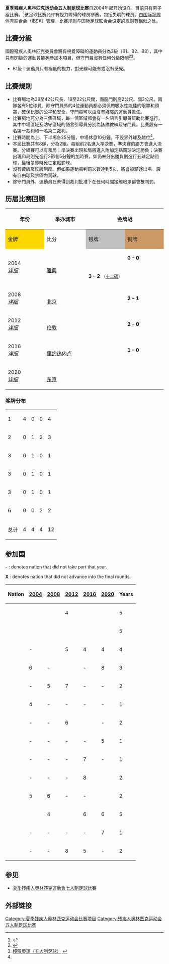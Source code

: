 {{NoteTA|G1=Sports}}
'''夏季残疾人奥林匹克运动会五人制足球比赛'''自2004年起开始设立。目前只有男子组比赛。<ref>{{cite web |title=Results by Sport |year=2008 |publisher=[[International_Paralympic_Committee|International Paralympic Committee]] |url=http://www.paralympic.org/release/Main_Sections_Menu/Sports/Results/results_by_sport.html?sport_id=40 |accessdate=2008-10-16 |deadurl=yes |archiveurl=https://web.archive.org/web/20071008191512/http://www.paralympic.org/release/Main_Sections_Menu/Sports/Results/results_by_sport.html?sport_id=40 |archivedate=2007-10-08 }}</ref>该足球比赛允许有视力障碍的球员参赛，包括失明的球员。由[[国际视障体育联合会|国际视障体育联合会]]（IBSA）管理，比赛规则与[[国际足球联合会|国际足球联合会]]设定的规则有相似之处。

== 比賽分級 ==
國際殘疾人奧林匹克委員會將有視覺障礙的運動員分為3級（B1、B2、B3），其中只有B1級的運動員能夠參加本項目，但守門員沒有任何分級限制<ref>{{Cite web |url=https://www.paralympic.org/sites/default/files/document/150915170806821_2015_09_15%2BExplanatory%2Bguide%2BClassification_summer%2BFINAL%2B_5.pdf |title=Explanatory guide to Paralympic classification |accessdate=2016-09-14 |archive-date=2016-08-27 |archive-url=https://web.archive.org/web/20160827205502/https://www.paralympic.org/sites/default/files/document/150915170806821_2015_09_15%2BExplanatory%2Bguide%2BClassification_summer%2BFINAL%2B_5.pdf |dead-url=no }}</ref><ref name="chi">[http://disable.yam.org.tw/life/2136 殘障奧運（五人制足球）] {{webarchive|url=https://web.archive.org/web/20120903165146/http://disable.yam.org.tw/life/2136 |date=2012-09-03 }}</ref>。
* B1級：運動員只有極低的視力，對光線可能有或沒有感覺。

== 比賽規則 ==
* 比賽場地為38至42公尺長、18至22公尺闊，而龍門則高2公尺、闊3公尺。兩隊各有5位球員，除守門員外的4位運動員都必須佩帶吸水性能佳的眼罩和頭罩，確保比賽的公平和安全。守門員可以由沒有殘障的運動員擔任。
* 比賽場地可分為三個區域，每一個區域都會有一名語言引導員幫助比賽進行，其中中場區域及防守區域的語言引導員分別為該隊教練及守門員。比賽設有一名第一裁判和一名第二裁判。
* 比賽時間為上、下半場各25分鐘，中場休息10分鐘。不設界外球及越位<ref name="chi"/>。
* 本屆比賽共有8隊，分為2組。每組前2名進入準決賽，準決賽的勝方會進入決賽。分組賽可以有和局；準決賽出現和局將進入附加定點罰球決定勝負；決賽出現和局則先進行2節各5分鐘的加時賽，如仍未分出勝負則進行五球定點罰球，最後是即時死亡定點罰球。
* 沒有黃牌及紅牌制度。但如果運動員判罰次數達到5次，將會被驅逐出場。設有自由球及禁區內罰球。
* 除守門員外，運動員在未得到裁判批准下在任何時間接觸眼罩都會被判罰。

== 历届比赛回顾 ==
{| class="wikitable" style="font-size: 100%; text-align: center; width: 100%;"
|-
! rowspan="2" style="width:5%;" | 年份
! rowspan="2" style="width:15%;" | 举办城市
! colspan="3" | 金牌战
! colspan="3" | 铜牌战
|- style="background:#efefef;"
! style="width:14%; background:gold;" | 金牌
! width=9% | 比分
! style="width:14%; background:silver;" | 银牌
! style="width:14%; background:#c96;" | 铜牌
! width=9% | 比分
! style="width:14%; background:snow;" | 殿军
|- align=center
| rowspan=2 | 2004 <br> ''[[2004年夏季残疾人奥林匹克运动会五人制足球比赛|详细]]''
| rowspan=2 | {{flagicon|Greece}} <br> [[雅典|雅典]]
| '''{{flagIPC|BRA|2004年夏季}}'''
| '''0 – 0'''
| {{flagIPC|ARG|2004年夏季}}
| rowspan=2 | {{flagIPC|ESP|2004年夏季}}
| rowspan=2 | '''2 – 0'''
| rowspan=2 | {{flagIPC|GRE|2004年夏季}}
|- align=center
| colspan=3 | '''3 – 2''' <small> （[[互射十二碼|十二碼]]）
|- align=center
| rowspan=2| 2008 <br> ''[[2008年夏季残疾人奥林匹克运动会五人制足球比赛|详细]]''
| rowspan=2 | {{flagicon|China}} <br> [[北京|北京]]
| rowspan=2 | '''{{flagIPC|BRA|2008年夏季}}'''
| rowspan=2 | '''2 – 1'''
| rowspan=2 | {{flagIPC|CHN|2008年夏季}}
| {{flagIPC|ARG|2008年夏季}}
| '''1 – 1'''
| {{flagIPC|ESP|2008年夏季}}
|- align=center
| colspan=3 | '''1 – 0''' <small> （[[互射十二碼|十二碼]]）
|- align=center
| rowspan=2 | 2012 <br> ''[[2012年夏季残疾人奥林匹克运动会五人制足球比赛|详细]]''
| rowspan=2 | {{flagicon|Great Britain}} <br> [[伦敦|伦敦]]
| rowspan=2 | '''{{flagIPC|BRA|2012年夏季}}'''
| rowspan=2 | '''2 – 0'''
| rowspan=2 | {{flagIPC|FRA|2012年夏季}}
| {{flagIPC|ESP|2012年夏季}}
| '''0 – 0''' 
| {{flagIPC|ARG|2012年夏季}}
|- align=center
| colspan=3 | '''1 – 0''' <small> （[[互射十二碼|十二碼]]）
|- align=center
| rowspan=2 | 2016 <br> ''[[2016年夏季残疾人奥林匹克运动会五人制足球比赛|详细]]''
| rowspan=2 | {{flagicon|BRA}} <br> [[里约热内卢|里约热内卢]]
| rowspan=2 | '''{{flagIPC|BRA|2016年夏季}}'''
| rowspan=2 | '''1 – 0'''
| rowspan=2 | {{flagIPC|IRN|2016年夏季}}
| {{flagIPC|ARG|2016年夏季}}
| '''0 – 0'''
| {{flagIPC|CHN|2016年夏季}}
|- align=center
| colspan=3 | '''1 – 0''' <small> （[[互射十二碼|十二碼]]）

|- align=center
| 2020 <br> ''[[2020年夏季残疾人奥林匹克运动会五人制足球比赛|详细]]''
| {{flagicon|JPN}} <br> [[东京|东京]]
| 
| 
| 
| 
| 
| 
|}

===奖牌分布===

{|{{RankedMedalTable|class=wikitable sortable}}
|-
|1||align=left|{{flagIPC|BRA}}||4||0||0||4
|-
|2||align=left|{{flagIPC|ARG}}||0||1||2||3
|-
|3||align=left|{{flagIPC|CHN}}||0||1||0||1
|-
|3||align=left|{{flagIPC|FRA}}||0||1||0||1
|-
|3||align=left|{{flagIPC|IRN}}||0||1||0||1
|-
|6||align=left|{{flagIPC|ESP}}||0||0||2||2
|- class="unsortable"
!colspan=2| 总计||4||4||4||12
|}
==参加国==
'''-''' : denotes nation that did not take part that year.

'''X''' : denotes nation that did not advance into the final rounds.

{| class="wikitable" style="text-align:center"
|-
! Nation !! [[Football_5-a-side_at_the_2004_Summer_Paralympics|2004]] !! [[Football_5-a-side_at_the_2008_Summer_Paralympics|2008]] !! [[Football_5-a-side_at_the_2012_Summer_Paralympics|2012]] !! [[Football_5-a-side_at_the_2016_Summer_Paralympics|2016]] !! [[Football_5-a-side_at_the_2020_Summer_Paralympics|2020]] !! Years 
|-
|align=left|{{flagIPC|ARG}} || {{silver02}} || {{bronze03}} || 4 || {{bronze03}} || {{silver02}} || 5
|-
|align=left|{{flagIPC|BRA}} || {{gold01}} || {{gold01}} || {{gold01}} || {{gold01}} || {{gold01}} || 5
|-
|align=left|{{flagIPC|CHN}} || - || {{silver02}} || 5 || 4 || 4 || 4
|-
|align=left|{{flagIPC|FRA}} || 6 || - || {{silver02}} || - || 8 || 3
|-
|align=left|{{flagIPC|GBR}} || - || 5 || 7 || - || - || 2
|-
|align=left|{{flagIPC|GRE}} || 4 || - || - || - || - || 1
|-
|align=left|{{flagIPC|IRI}} || - || - || 6 || {{silver02}} || - || 2
|-
|align=left|{{flagIPC|JPN}} || - || - || - || - || 5 || 1
|-
|align=left|{{flagIPC|MEX}} || - || - || - || 7 || - || 1
|-
|align=left|{{flagIPC|MAR}} || - || - || - || 8 || {{bronze03}} || 2
|-
|align=left|{{flagIPC|KOR}} || 5 || 6 || - || - ||  || 2
|-
|align=left|{{flagIPC|ESP}} || {{bronze03}} || 4 || {{bronze03}} || 6 || 6 || 5
|-
|align=left|{{flagIPC|THA}} || - || - || - || - || 7 || 1
|-
|align=left|{{flagIPC|TUR}} || - || - || 8 || 5 || - || 2
|}

== 参见 ==
*[[夏季殘疾人奧林匹克運動會七人制足球比賽|夏季殘疾人奧林匹克運動會七人制足球比賽]]

== 外部链接 ==
{{reflist}}

{{夏季残奥会五人制足球比赛}}

[[Category:夏季残疾人奥林匹克运动会比赛项目|Category:夏季残疾人奥林匹克运动会比赛项目]]
[[Category:残疾人奥林匹克运动会五人制足球比赛|Category:残疾人奥林匹克运动会五人制足球比赛]]